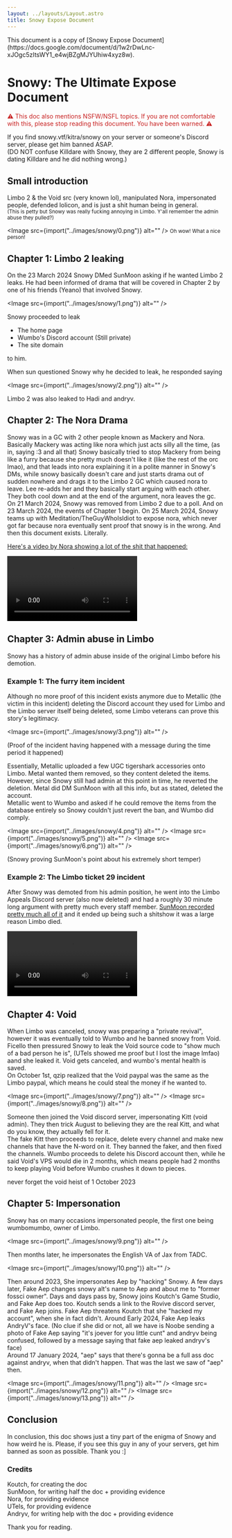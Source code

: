 ```yaml
---
layout: ../layouts/Layout.astro
title: Snowy Expose Document
---
```



<div class="notification">
	This document is a copy of [Snowy Expose Document](https://docs.google.com/document/d/1w2rDwLnc-xJOgc5zItsWY1_e4wjBZgMJYUhiw4xyz8w).

</div>

# Snowy: The Ultimate Expose Document

<span style="color:#c82222">
	⚠ This doc also mentions NSFW/NSFL topics. If you are not comfortable with
	this, please stop reading this document. You have been warned. ⚠
</span>

If you find snowy.vtf/kitra/snowy on your server or someone's Discord server, please get him banned ASAP.  
(DO NOT confuse Killdare with Snowy, they are 2 different people, Snowy is dating Killdare and he did nothing wrong.)

## Small introduction

Limbo 2 & the Void src (very known lol), manipulated Nora, impersonated people, defended lolicon, and is just a shit human being in general.<br /><small>(This is petty but Snowy was really fucking annoying in Limbo. Y'all remember the admin abuse they pulled?)</small>

<Image src={import("../images/snowy/0.png")} alt="" />
<small>Oh wow! What a nice person!</small>

## Chapter 1: Limbo 2 leaking

On the 23 March 2024 Snowy DMed SunMoon asking if he wanted Limbo 2 leaks. He had been informed of drama that will be covered in Chapter 2 by one of his friends (Yeano) that involved Snowy.

<Image src={import("../images/snowy/1.png")} alt="" />

Snowy proceeded to leak

-   The home page
-   Wumbo's Discord account (Still private)
-   The site domain

to him.

When sun questioned Snowy why he decided to leak, he responded saying

<Image src={import("../images/snowy/2.png")} alt="" />

Limbo 2 was also leaked to Hadi and andryv.

## Chapter 2: The Nora Drama

Snowy was in a GC with 2 other people known as Mackery and Nora. Basically Mackery was acting like nora which just acts silly all the time, (as in, saying :3 and all that) Snowy basically tried to stop Mackery from being like a furry because she pretty much doesn't like it (like the rest of the orc lmao), and that leads into nora explaining it in a polite manner in Snowy's DMs, while snowy basically doesn't care and just starts drama out of sudden nowhere and drags it to the Limbo 2 GC which caused nora to leave. Lee re-adds her and they basically start arguing with each other. They both cool down and at the end of the argument, nora leaves the gc. On 21 March 2024, Snowy was removed from Limbo 2 due to a poll. And on 23 March 2024, the events of Chapter 1 begin. On 25 March 2024, Snowy teams up with Meditation/TheGuyWhoIsIdiot to expose nora, which never got far because nora eventually sent proof that snowy is in the wrong. And then this document exists. Literally.

[Here's a video by Nora showing a lot of the shit that happened:](https://www.youtube.com/watch?v=IgkQASTZv1c)

<video controls>
	<source
		src="/videos/snowy/(READ DESC) adding more to the snowy situation.mkv"
		type="video/mkv"
	/>
	<source
		src="/videos/snowy/(READ DESC) adding more to the snowy situation.mp4"
		type="video/mp4"
	/>
	The &lt;video&gt; element is not supported by your browser.
</video>

## Chapter 3: Admin abuse in Limbo

Snowy has a history of admin abuse inside of the original Limbo before his demotion.

### Example 1: The furry item incident

Although no more proof of this incident exists anymore due to Metallic (the victim in this incident) deleting the Discord account they used for Limbo and the Limbo server itself being deleted, some Limbo veterans can prove this story's legitimacy.

<Image src={import("../images/snowy/3.png")} alt="" />

(Proof of the incident having happened with a message during the time period it happened)

Essentially, Metallic uploaded a few UGC tigershark accessories onto Limbo. Metal wanted them removed, so they content deleted the items. However, since Snowy still had admin at this point in time, he reverted the deletion. Metal did DM SunMoon with all this info, but as stated, deleted the account.  
Metallic went to Wumbo and asked if he could remove the items from the database entirely so Snowy couldn't just revert the ban, and Wumbo did comply.

<Image src={import("../images/snowy/4.png")} alt="" />
<Image src={import("../images/snowy/5.png")} alt="" />
<Image src={import("../images/snowy/6.png")} alt="" />

(Snowy proving SunMoon's point about his extremely short temper)

### Example 2: The Limbo ticket 29 incident

After Snowy was demoted from his admin position, he went into the Limbo Appeals Discord server (also now deleted) and had a roughly 30 minute long argument with pretty much every staff member. [SunMoon recorded pretty much all of it](https://www.youtube.com/watch?v=bYTQb5y_Fxk) and it ended up being such a shitshow it was a large reason Limbo died.

<video controls>
	<source src="/videos/snowy/Appeal 29.mkv" type="video/mkv" />
	<source src="/videos/snowy/Appeal 29.mp4" type="video/mp4" />
	The &lt;video&gt; element is not supported by your browser.
</video>

## Chapter 4: Void

When Limbo was canceled, snowy was preparing a "private revival", however it was eventually told to Wumbo and he banned snowy from Void.  
Ficello then pressured Snowy to leak the Void source code to "show much of a bad person he is", (UTels showed me proof but I lost the image lmfao)  
aand she leaked it. Void gets canceled, and wumbo's mental health is saved.  
On October 1st, qzip realized that the Void paypal was the same as the Limbo paypal, which means he could steal the money if he wanted to.

<Image src={import("../images/snowy/7.png")} alt="" />
<Image src={import("../images/snowy/8.png")} alt="" />

Someone then joined the Void discord server, impersonating Kitt (void admin). They then trick August to believing they are the real Kitt, and what do you know, they actually fell for it.  
The fake Kitt then proceeds to replace, delete every channel and make new channels that have the N-word on it. They banned the faker, and then fixed the channels. Wumbo proceeds to delete his Discord account then, while he said Void's VPS would die in 2 months, which means people had 2 months to keep playing Void before Wumbo crushes it down to pieces.

never forget the void heist of 1 October 2023

## Chapter 5: Impersonation

Snowy has on many occasions impersonated people, the first one being wumbomumbo, owner of Limbo.

<Image src={import("../images/snowy/9.png")} alt="" />

Then months later, he impersonates the English VA of Jax from TADC.

<Image src={import("../images/snowy/10.png")} alt="" />

Then around 2023, She impersonates Aep by "hacking" Snowy. A few days later, Fake Aep changes snowy alt's name to Aep and about me to "former fossci owner". Days and days pass by, Snowy joins Koutch's Game Studio, and Fake Aep does too. Koutch sends a link to the Rovive discord server, and Fake Aep joins. Fake Aep threatens Koutch that she "hacked my account", when she in fact didn't. Around Early 2024, Fake Aep leaks AndryV's face. (No clue if she did or not, all we have is Noobe sending a photo of Fake Aep saying "it's joever for you little cunt" and andryv being confused, followed by a message saying that fake aep leaked andryv's face)  
Around 17 January 2024, "aep" says that there's gonna be a full ass doc against andryv, when that didn't happen. That was the last we saw of "aep" then.

<Image src={import("../images/snowy/11.png")} alt="" />
<Image src={import("../images/snowy/12.png")} alt="" />
<Image src={import("../images/snowy/13.png")} alt="" />

## Conclusion

In conclusion, this doc shows just a tiny part of the enigma of Snowy and how weird he is. Please, if you see this guy in any of your servers, get him banned as soon as possible. Thank you :]

### Credits

Koutch, for creating the doc  
SunMoon, for writing half the doc + providing evidence  
Nora, for providing evidence  
UTels, for providing evidence  
Andryv, for writing help with the doc + providing evidence

Thank you for reading.
